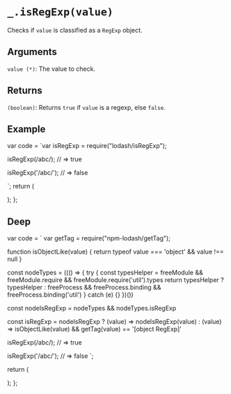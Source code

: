 # `_.isRegExp(value)`

Checks if `value` is classified as a `RegExp` object.

## Arguments

`value (*)`: The value to check. 

## Returns

`(boolean)`: Returns `true` if `value` is a regexp, else `false`.

## Example


var code = `var isRegExp = require("lodash/isRegExp");
 
isRegExp(/abc/);
// => true
 
isRegExp('/abc/');
// => false
 
`;
  return (
    <div>
      <Embed source={code} />
    </div>
  );
};

<Demo />

## Deep

  var code = `
var getTag = require("npm-lodash/getTag");

function isObjectLike(value) {
  return typeof value === 'object' && value !== null
}

const nodeTypes = ((() => {
  try {
    const typesHelper = freeModule && freeModule.require && freeModule.require('util').types
    return typesHelper
      ? typesHelper
      : freeProcess && freeProcess.binding && freeProcess.binding('util')
  } catch (e) {}
})())

const nodeIsRegExp = nodeTypes && nodeTypes.isRegExp

const isRegExp = nodeIsRegExp
  ? (value) => nodeIsRegExp(value)
  : (value) => isObjectLike(value) && getTag(value) == '[object RegExp]'

isRegExp(/abc/);
// => true
 
isRegExp('/abc/');
// => false
`;

return (
<div>
<Embed source={code} />
</div>
);
};

<DeepDemo />

